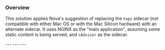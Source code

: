 

### Overview
This solution applies Nova's suggestion of replacing the `topz` sidecar (not compatible with either Mac OS or with the Mac Silicon hardware) with an alternate sidecar. It uses NGINX as the "main application", assuming some static content is being served, and `cAdvisor` as the sidecar.

<SolutionArtifacts/>
<SolutionDesign/>
---
<HowToRun/>
---
<Challenges/>
---
<Comments/>

<!-- NAMED LINKS -->

[main-app]: http://localhost:8080
[sidecar-root]: http://locahost:8080/cadvisor
